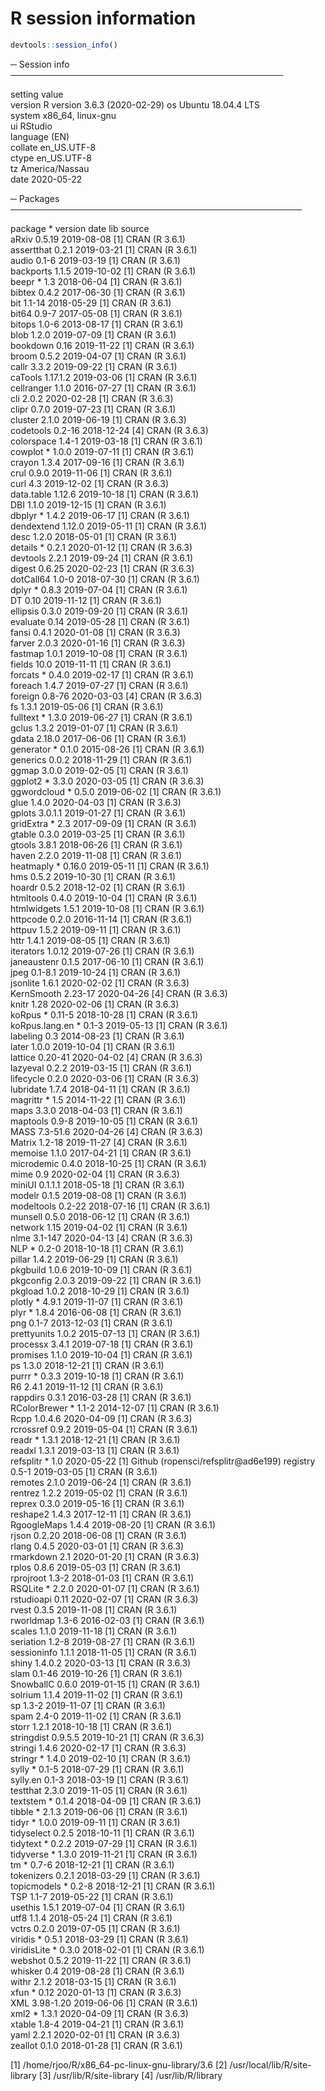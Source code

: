 # R session information

```r
devtools::session_info()
```

─ Session info ────────────────────────────────────────────

 setting  value                       
 version  R version 3.6.3 (2020-02-29)
 os       Ubuntu 18.04.4 LTS          
 system   x86_64, linux-gnu           
 ui       RStudio                     
 language (EN)                        
 collate  en_US.UTF-8                 
 ctype    en_US.UTF-8                 
 tz       America/Nassau              
 date     2020-05-22                  


─ Packages ───────────────────────────────────────────────

 package        * version   date       lib source                             
 aRxiv            0.5.19    2019-08-08 [1] CRAN (R 3.6.1)                     
 assertthat       0.2.1     2019-03-21 [1] CRAN (R 3.6.1)                     
 audio            0.1-6     2019-03-19 [1] CRAN (R 3.6.1)                     
 backports        1.1.5     2019-10-02 [1] CRAN (R 3.6.1)                     
 beepr          * 1.3       2018-06-04 [1] CRAN (R 3.6.1)                     
 bibtex           0.4.2     2017-06-30 [1] CRAN (R 3.6.1)                     
 bit              1.1-14    2018-05-29 [1] CRAN (R 3.6.1)                     
 bit64            0.9-7     2017-05-08 [1] CRAN (R 3.6.1)                     
 bitops           1.0-6     2013-08-17 [1] CRAN (R 3.6.1)                     
 blob             1.2.0     2019-07-09 [1] CRAN (R 3.6.1)                     
 bookdown         0.16      2019-11-22 [1] CRAN (R 3.6.1)                     
 broom            0.5.2     2019-04-07 [1] CRAN (R 3.6.1)                     
 callr            3.3.2     2019-09-22 [1] CRAN (R 3.6.1)                     
 caTools          1.17.1.2  2019-03-06 [1] CRAN (R 3.6.1)                     
 cellranger       1.1.0     2016-07-27 [1] CRAN (R 3.6.1)                     
 cli              2.0.2     2020-02-28 [1] CRAN (R 3.6.3)                     
 clipr            0.7.0     2019-07-23 [1] CRAN (R 3.6.1)                     
 cluster          2.1.0     2019-06-19 [1] CRAN (R 3.6.3)                     
 codetools        0.2-16    2018-12-24 [4] CRAN (R 3.6.3)                     
 colorspace       1.4-1     2019-03-18 [1] CRAN (R 3.6.1)                     
 cowplot        * 1.0.0     2019-07-11 [1] CRAN (R 3.6.1)                     
 crayon           1.3.4     2017-09-16 [1] CRAN (R 3.6.1)                     
 crul             0.9.0     2019-11-06 [1] CRAN (R 3.6.1)                     
 curl             4.3       2019-12-02 [1] CRAN (R 3.6.3)                     
 data.table       1.12.6    2019-10-18 [1] CRAN (R 3.6.1)                     
 DBI              1.1.0     2019-12-15 [1] CRAN (R 3.6.1)                     
 dbplyr         * 1.4.2     2019-06-17 [1] CRAN (R 3.6.1)                     
 dendextend       1.12.0    2019-05-11 [1] CRAN (R 3.6.1)                     
 desc             1.2.0     2018-05-01 [1] CRAN (R 3.6.1)                     
 details        * 0.2.1     2020-01-12 [1] CRAN (R 3.6.3)                     
 devtools         2.2.1     2019-09-24 [1] CRAN (R 3.6.1)                     
 digest           0.6.25    2020-02-23 [1] CRAN (R 3.6.3)                     
 dotCall64        1.0-0     2018-07-30 [1] CRAN (R 3.6.1)                     
 dplyr          * 0.8.3     2019-07-04 [1] CRAN (R 3.6.1)                     
 DT               0.10      2019-11-12 [1] CRAN (R 3.6.1)                     
 ellipsis         0.3.0     2019-09-20 [1] CRAN (R 3.6.1)                     
 evaluate         0.14      2019-05-28 [1] CRAN (R 3.6.1)                     
 fansi            0.4.1     2020-01-08 [1] CRAN (R 3.6.3)                     
 farver           2.0.3     2020-01-16 [1] CRAN (R 3.6.3)                     
 fastmap          1.0.1     2019-10-08 [1] CRAN (R 3.6.1)                     
 fields           10.0      2019-11-11 [1] CRAN (R 3.6.1)                     
 forcats        * 0.4.0     2019-02-17 [1] CRAN (R 3.6.1)                     
 foreach          1.4.7     2019-07-27 [1] CRAN (R 3.6.1)                     
 foreign          0.8-76    2020-03-03 [4] CRAN (R 3.6.3)                     
 fs               1.3.1     2019-05-06 [1] CRAN (R 3.6.1)                     
 fulltext       * 1.3.0     2019-06-27 [1] CRAN (R 3.6.1)                     
 gclus            1.3.2     2019-01-07 [1] CRAN (R 3.6.1)                     
 gdata            2.18.0    2017-06-06 [1] CRAN (R 3.6.1)                     
 generator      * 0.1.0     2015-08-26 [1] CRAN (R 3.6.1)                     
 generics         0.0.2     2018-11-29 [1] CRAN (R 3.6.1)                     
 ggmap            3.0.0     2019-02-05 [1] CRAN (R 3.6.1)                     
 ggplot2        * 3.3.0     2020-03-05 [1] CRAN (R 3.6.3)                     
 ggwordcloud    * 0.5.0     2019-06-02 [1] CRAN (R 3.6.1)                     
 glue             1.4.0     2020-04-03 [1] CRAN (R 3.6.3)                     
 gplots           3.0.1.1   2019-01-27 [1] CRAN (R 3.6.1)                     
 gridExtra      * 2.3       2017-09-09 [1] CRAN (R 3.6.1)                     
 gtable           0.3.0     2019-03-25 [1] CRAN (R 3.6.1)                     
 gtools           3.8.1     2018-06-26 [1] CRAN (R 3.6.1)                     
 haven            2.2.0     2019-11-08 [1] CRAN (R 3.6.1)                     
 heatmaply      * 0.16.0    2019-05-11 [1] CRAN (R 3.6.1)                     
 hms              0.5.2     2019-10-30 [1] CRAN (R 3.6.1)                     
 hoardr           0.5.2     2018-12-02 [1] CRAN (R 3.6.1)                     
 htmltools        0.4.0     2019-10-04 [1] CRAN (R 3.6.1)                     
 htmlwidgets      1.5.1     2019-10-08 [1] CRAN (R 3.6.1)                     
 httpcode         0.2.0     2016-11-14 [1] CRAN (R 3.6.1)                     
 httpuv           1.5.2     2019-09-11 [1] CRAN (R 3.6.1)                     
 httr             1.4.1     2019-08-05 [1] CRAN (R 3.6.1)                     
 iterators        1.0.12    2019-07-26 [1] CRAN (R 3.6.1)                     
 janeaustenr      0.1.5     2017-06-10 [1] CRAN (R 3.6.1)                     
 jpeg             0.1-8.1   2019-10-24 [1] CRAN (R 3.6.1)                     
 jsonlite         1.6.1     2020-02-02 [1] CRAN (R 3.6.3)                     
 KernSmooth       2.23-17   2020-04-26 [4] CRAN (R 3.6.3)                     
 knitr            1.28      2020-02-06 [1] CRAN (R 3.6.3)                     
 koRpus         * 0.11-5    2018-10-28 [1] CRAN (R 3.6.1)                     
 koRpus.lang.en * 0.1-3     2019-05-13 [1] CRAN (R 3.6.1)                     
 labeling         0.3       2014-08-23 [1] CRAN (R 3.6.1)                     
 later            1.0.0     2019-10-04 [1] CRAN (R 3.6.1)                     
 lattice          0.20-41   2020-04-02 [4] CRAN (R 3.6.3)                     
 lazyeval         0.2.2     2019-03-15 [1] CRAN (R 3.6.1)                     
 lifecycle        0.2.0     2020-03-06 [1] CRAN (R 3.6.3)                     
 lubridate        1.7.4     2018-04-11 [1] CRAN (R 3.6.1)                     
 magrittr       * 1.5       2014-11-22 [1] CRAN (R 3.6.1)                     
 maps             3.3.0     2018-04-03 [1] CRAN (R 3.6.1)                     
 maptools         0.9-8     2019-10-05 [1] CRAN (R 3.6.1)                     
 MASS             7.3-51.6  2020-04-26 [4] CRAN (R 3.6.3)                     
 Matrix           1.2-18    2019-11-27 [4] CRAN (R 3.6.1)                     
 memoise          1.1.0     2017-04-21 [1] CRAN (R 3.6.1)                     
 microdemic       0.4.0     2018-10-25 [1] CRAN (R 3.6.1)                     
 mime             0.9       2020-02-04 [1] CRAN (R 3.6.3)                     
 miniUI           0.1.1.1   2018-05-18 [1] CRAN (R 3.6.1)                     
 modelr           0.1.5     2019-08-08 [1] CRAN (R 3.6.1)                     
 modeltools       0.2-22    2018-07-16 [1] CRAN (R 3.6.1)                     
 munsell          0.5.0     2018-06-12 [1] CRAN (R 3.6.1)                     
 network          1.15      2019-04-02 [1] CRAN (R 3.6.1)                     
 nlme             3.1-147   2020-04-13 [4] CRAN (R 3.6.3)                     
 NLP            * 0.2-0     2018-10-18 [1] CRAN (R 3.6.1)                     
 pillar           1.4.2     2019-06-29 [1] CRAN (R 3.6.1)                     
 pkgbuild         1.0.6     2019-10-09 [1] CRAN (R 3.6.1)                     
 pkgconfig        2.0.3     2019-09-22 [1] CRAN (R 3.6.1)                     
 pkgload          1.0.2     2018-10-29 [1] CRAN (R 3.6.1)                     
 plotly         * 4.9.1     2019-11-07 [1] CRAN (R 3.6.1)                     
 plyr           * 1.8.4     2016-06-08 [1] CRAN (R 3.6.1)                     
 png              0.1-7     2013-12-03 [1] CRAN (R 3.6.1)                     
 prettyunits      1.0.2     2015-07-13 [1] CRAN (R 3.6.1)                     
 processx         3.4.1     2019-07-18 [1] CRAN (R 3.6.1)                     
 promises         1.1.0     2019-10-04 [1] CRAN (R 3.6.1)                     
 ps               1.3.0     2018-12-21 [1] CRAN (R 3.6.1)                     
 purrr          * 0.3.3     2019-10-18 [1] CRAN (R 3.6.1)                     
 R6               2.4.1     2019-11-12 [1] CRAN (R 3.6.1)                     
 rappdirs         0.3.1     2016-03-28 [1] CRAN (R 3.6.1)                     
 RColorBrewer   * 1.1-2     2014-12-07 [1] CRAN (R 3.6.1)                     
 Rcpp             1.0.4.6   2020-04-09 [1] CRAN (R 3.6.3)                     
 rcrossref        0.9.2     2019-05-04 [1] CRAN (R 3.6.1)                     
 readr          * 1.3.1     2018-12-21 [1] CRAN (R 3.6.1)                     
 readxl           1.3.1     2019-03-13 [1] CRAN (R 3.6.1)                     
 refsplitr      * 1.0       2020-05-22 [1] Github (ropensci/refsplitr@ad6e199)
 registry         0.5-1     2019-03-05 [1] CRAN (R 3.6.1)                     
 remotes          2.1.0     2019-06-24 [1] CRAN (R 3.6.1)                     
 rentrez          1.2.2     2019-05-02 [1] CRAN (R 3.6.1)                     
 reprex           0.3.0     2019-05-16 [1] CRAN (R 3.6.1)                     
 reshape2         1.4.3     2017-12-11 [1] CRAN (R 3.6.1)                     
 RgoogleMaps      1.4.4     2019-08-20 [1] CRAN (R 3.6.1)                     
 rjson            0.2.20    2018-06-08 [1] CRAN (R 3.6.1)                     
 rlang            0.4.5     2020-03-01 [1] CRAN (R 3.6.3)                     
 rmarkdown        2.1       2020-01-20 [1] CRAN (R 3.6.3)                     
 rplos            0.8.6     2019-05-03 [1] CRAN (R 3.6.1)                     
 rprojroot        1.3-2     2018-01-03 [1] CRAN (R 3.6.1)                     
 RSQLite        * 2.2.0     2020-01-07 [1] CRAN (R 3.6.1)                     
 rstudioapi       0.11      2020-02-07 [1] CRAN (R 3.6.3)                     
 rvest            0.3.5     2019-11-08 [1] CRAN (R 3.6.1)                     
 rworldmap        1.3-6     2016-02-03 [1] CRAN (R 3.6.1)                     
 scales           1.1.0     2019-11-18 [1] CRAN (R 3.6.1)                     
 seriation        1.2-8     2019-08-27 [1] CRAN (R 3.6.1)                     
 sessioninfo      1.1.1     2018-11-05 [1] CRAN (R 3.6.1)                     
 shiny            1.4.0.2   2020-03-13 [1] CRAN (R 3.6.3)                     
 slam             0.1-46    2019-10-26 [1] CRAN (R 3.6.1)                     
 SnowballC        0.6.0     2019-01-15 [1] CRAN (R 3.6.1)                     
 solrium          1.1.4     2019-11-02 [1] CRAN (R 3.6.1)                     
 sp               1.3-2     2019-11-07 [1] CRAN (R 3.6.1)                     
 spam             2.4-0     2019-11-02 [1] CRAN (R 3.6.1)                     
 storr            1.2.1     2018-10-18 [1] CRAN (R 3.6.1)                     
 stringdist       0.9.5.5   2019-10-21 [1] CRAN (R 3.6.3)                     
 stringi          1.4.6     2020-02-17 [1] CRAN (R 3.6.3)                     
 stringr        * 1.4.0     2019-02-10 [1] CRAN (R 3.6.1)                     
 sylly          * 0.1-5     2018-07-29 [1] CRAN (R 3.6.1)                     
 sylly.en         0.1-3     2018-03-19 [1] CRAN (R 3.6.1)                     
 testthat         2.3.0     2019-11-05 [1] CRAN (R 3.6.1)                     
 textstem       * 0.1.4     2018-04-09 [1] CRAN (R 3.6.1)                     
 tibble         * 2.1.3     2019-06-06 [1] CRAN (R 3.6.1)                     
 tidyr          * 1.0.0     2019-09-11 [1] CRAN (R 3.6.1)                     
 tidyselect       0.2.5     2018-10-11 [1] CRAN (R 3.6.1)                     
 tidytext       * 0.2.2     2019-07-29 [1] CRAN (R 3.6.1)                     
 tidyverse      * 1.3.0     2019-11-21 [1] CRAN (R 3.6.1)                     
 tm             * 0.7-6     2018-12-21 [1] CRAN (R 3.6.1)                     
 tokenizers       0.2.1     2018-03-29 [1] CRAN (R 3.6.1)                     
 topicmodels    * 0.2-8     2018-12-21 [1] CRAN (R 3.6.1)                     
 TSP              1.1-7     2019-05-22 [1] CRAN (R 3.6.1)                     
 usethis          1.5.1     2019-07-04 [1] CRAN (R 3.6.1)                     
 utf8             1.1.4     2018-05-24 [1] CRAN (R 3.6.1)                     
 vctrs            0.2.0     2019-07-05 [1] CRAN (R 3.6.1)                     
 viridis        * 0.5.1     2018-03-29 [1] CRAN (R 3.6.1)                     
 viridisLite    * 0.3.0     2018-02-01 [1] CRAN (R 3.6.1)                     
 webshot          0.5.2     2019-11-22 [1] CRAN (R 3.6.1)                     
 whisker          0.4       2019-08-28 [1] CRAN (R 3.6.1)                     
 withr            2.1.2     2018-03-15 [1] CRAN (R 3.6.1)                     
 xfun           * 0.12      2020-01-13 [1] CRAN (R 3.6.3)                     
 XML              3.98-1.20 2019-06-06 [1] CRAN (R 3.6.1)                     
 xml2           * 1.3.1     2020-04-09 [1] CRAN (R 3.6.3)                     
 xtable           1.8-4     2019-04-21 [1] CRAN (R 3.6.1)                     
 yaml             2.2.1     2020-02-01 [1] CRAN (R 3.6.3)                     
 zeallot          0.1.0     2018-01-28 [1] CRAN (R 3.6.1)                     

[1] /home/rjoo/R/x86_64-pc-linux-gnu-library/3.6
[2] /usr/local/lib/R/site-library
[3] /usr/lib/R/site-library
[4] /usr/lib/R/library